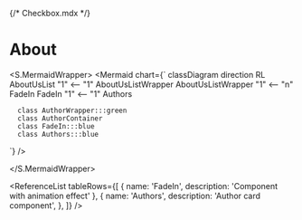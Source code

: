 {/* Checkbox.mdx */}



<Meta title="ApplicationModel/Components/About/docs" />

# About

<PropertiesTable tableRows={[]} />

<S.MermaidWrapper>
<Mermaid
  chart={`
     classDiagram
     direction RL
      AboutUsList "1" <-- "1" AboutUsListWrapper
      AboutUsListWrapper "1" <-- "n" FadeIn
      FadeIn "1" <-- "1" Authors

      class AuthorWrapper:::green
      class AuthorContainer
      class FadeIn:::blue
      class Authors:::blue

`}
/>

</S.MermaidWrapper>

<ReferenceList
  tableRows={[
    { name: 'FadeIn', description: 'Component with animation effect' },
    {
      name: 'Authors',
      description: 'Author card component',
    },
  ]}
/>
